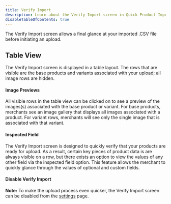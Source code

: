 ```yaml
---
title: Verify Import
description: Learn about the Verify Import screen in Quick Product Import
disableTableOfContents: true
---
```


The Verify Import screen allows a final glance at your imported .CSV file before initiating an upload.

## Table View

The Verify Import screen is displayed in a table layout. The rows that are visible are the base products and variants associated with your upload; all image rows are hidden.

#### Image Previews

All visible rows in the table view can be clicked on to see a preview of the images(s) associated with the base product or variant. For base products, merchants see an image gallery that displays all images associated with a product. For variant rows, merchants will see only the single image that is associated with that variant.

#### Inspected Field

The Verify Import screen is designed to quickly verify that your products are ready for upload. As a result, certain key pieces of product data is are always visible on a row, but there exists an option to view the values of any other field via the inspected field option. This feature allows the merchant to quickly glance through the values of optional and custom fields.

#### Disable Verify Import

**Note:** To make the upload process even quicker, the Verify Import screen can be disabled from the [settings](/features/settings) page.
